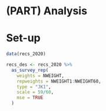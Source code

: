# (PART) Analysis {-}

# Set-up {#c04-set-up}

```r
data(recs_2020)

recs_des <- recs_2020 %>%
  as_survey_rep(
    weights = NWEIGHT,
    repweights = NWEIGHT1:NWEIGHT60,
    type = "JK1",
    scale = 59/60,
    mse = TRUE
  )
```

